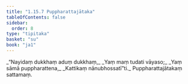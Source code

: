 ```yaml
---
title: "1.15.7 Puppharattajātaka"
tableOfContents: false
sidebar:
  order: 8
type: "tipitaka"
basket: "su"
book: "ja1"
---
```



<DynamicBreadcrumb />

<Division number="147" book="ja1">

<Paragraph number="325" type="verses" book="ja1">
_“Nayidaṃ dukkhaṃ aduṃ dukkhaṃ,_  
_Yaṃ maṃ tudati vāyaso;_  
_Yaṃ sāmā puppharattena,_  
_Kattikaṃ nānubhossatī”ti._  


</Paragraph>
</Division>

<Paragraph number="326" type="center" book="ja1">
Puppharattajātakaṃ sattamaṃ.
</Paragraph>